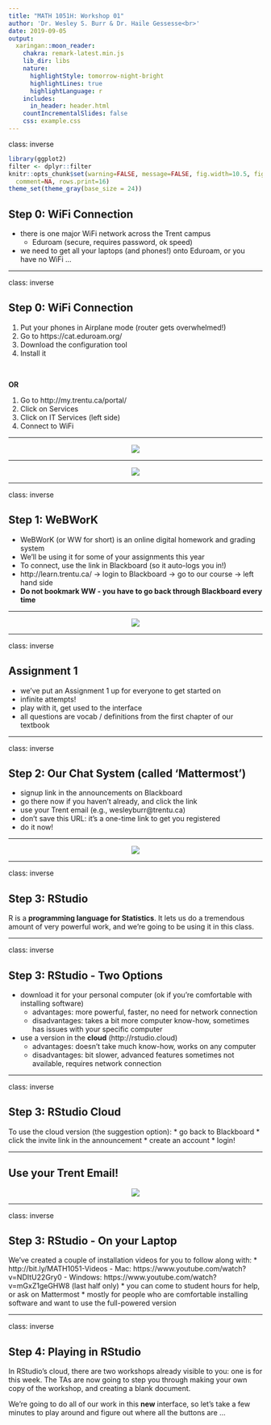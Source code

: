 ```yaml
---
title: "MATH 1051H: Workshop 01"
author: 'Dr. Wesley S. Burr & Dr. Haile Gessesse<br>'
date: 2019-09-05 
output:
  xaringan::moon_reader:
    chakra: remark-latest.min.js
    lib_dir: libs
    nature:
      highlightStyle: tomorrow-night-bright
      highlightLines: true
      highlightLanguage: r
    includes:
      in_header: header.html
    countIncrementalSlides: false
    css: example.css
---
```


class: inverse

```r
library(ggplot2)
filter <- dplyr::filter
knitr::opts_chunk$set(warning=FALSE, message=FALSE, fig.width=10.5, fig.height=4, 
  comment=NA, rows.print=16)
theme_set(theme_gray(base_size = 24))
```

## Step 0: WiFi Connection

* there is one major WiFi network across the Trent campus
    - Eduroam (secure, requires password, ok speed)
* we need to get all your laptops (and phones!) onto Eduroam, or you have no WiFi ...

---

class: inverse

## Step 0: WiFi Connection

1. Put your phones in Airplane mode (router gets overwhelmed!)
2. Go to https://cat.eduroam.org/
3. Download the configuration tool
4. Install it

<br />

**OR**

1. Go to http://my.trentu.ca/portal/
2. Click on Services
3. Click on IT Services (left side)
4. Connect to WiFi

---

<center>
<img src="./figure/eduroam.png">
</center>

---

<center>
<img src="./figure/eduroam2.png">
</center>

---

class: inverse

## Step 1: WeBWorK

* WeBWorK (or WW for short) is an online digital homework and grading system
* We'll be using it for some of your assignments this year
* To connect, use the link in Blackboard (so it auto-logs you in!)
* http://learn.trentu.ca/ -> login to Blackboard -> go to our course -> left hand side
* **Do not bookmark WW - you have to go back through Blackboard every time**

---

<center>
<img src="./figure/webwork.png">
</center>

---

class: inverse

## Assignment 1

* we've put an Assignment 1 up for everyone to get started on 
* infinite attempts!
* play with it, get used to the interface
* all questions are vocab / definitions from the first chapter of our textbook

---

class: inverse

## Step 2: Our Chat System (called 'Mattermost')

* signup link in the announcements on Blackboard
* go there now if you haven't already, and click the link
* use your Trent email (e.g., wesleyburr@trentu.ca)
* don't save this URL: it's a one-time link to get you registered
* do it now!

---

<center>
<img src="./figure/mattermost.png">
</center>

---

class: inverse

## Step 3: RStudio

R is a **programming language for Statistics**. It lets us do a tremendous amount of very powerful work, and we're going to be using it in this class.

---

class: inverse

## Step 3: RStudio - Two Options

* download it for your personal computer (ok if you're comfortable with installing software)
    - advantages: more powerful, faster, no need for network connection
    - disadvantages: takes a bit more computer know-how, sometimes has issues with your specific computer
* use a version in the **cloud** (http://rstudio.cloud)
    - advantages: doesn't take much know-how, works on any computer
    - disadvantages: bit slower, advanced features sometimes not available, requires network connection

---

class: inverse

## Step 3: RStudio Cloud

To use the cloud version (the suggestion option):
* go back to Blackboard
* click the invite link in the announcement
* create an account
* login!

---

## Use your Trent Email!

<center>
<img src="./figure/rstudio_cloud2.png">
</center>

---

class: inverse

## Step 3: RStudio - On your Laptop

We've created a couple of installation videos for you to follow along with:
* http://bit.ly/MATH1051-Videos
    - Mac: https://www.youtube.com/watch?v=NDItU22Gry0
    - Windows: https://www.youtube.com/watch?v=mGxZ1geGHW8 (last half only)
* you can come to student hours for help, or ask on Mattermost
* mostly for people who are comfortable installing software and want to use the full-powered version

---

class: inverse

## Step 4: Playing in RStudio

In RStudio's cloud, there are two workshops already visible to you: one is for this week.
The TAs are now going to step you through making your own copy of the workshop, and creating
a blank document. 

We're going to do all of our work in this **new** interface, so let's take
a few minutes to play around and figure out where all the buttons are ...